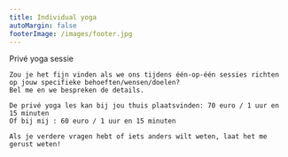 ```yaml
---
title: Individual yoga
autoMargin: false
footerImage: /images/footer.jpg
---
```


<Section className="section--auto-margin">
  <ContentWithBackground src="/images/lessons/privéyoga.jpg" className="vh-50 w-100">
    <SectionFooter className="text--light text--emphasized">
      Privé yoga sessie 
    </SectionFooter>
  </ContentWithBackground>
  <Content className="w-100">
    
    Zou je het fijn vinden als we ons tijdens één-op-één sessies richten op jouw specifieke behoeften/wensen/doelen?  
    Bel me en we bespreken de details.  
    
    De privé yoga les kan bij jou thuis plaatsvinden: 70 euro / 1 uur en 15 minuten  
    Of bij mij : 60 euro / 1 uur en 15 minuten
    
    Als je verdere vragen hebt of iets anders wilt weten, laat het me gerust weten!

  </Content>
</Section>
